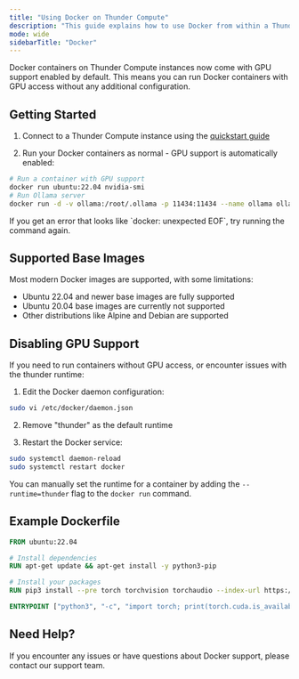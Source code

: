 ```yaml
---
title: "Using Docker on Thunder Compute"
description: "This guide explains how to use Docker from within a Thunder Compute instance"
mode: wide
sidebarTitle: "Docker"
---
```


Docker containers on Thunder Compute instances now come with GPU support enabled by default. This means you can run Docker containers with GPU access without any additional configuration.

## Getting Started

1. Connect to a Thunder Compute instance using the [quickstart guide](https://thundercompute.com/docs/docs/quickstart)

2. Run your Docker containers as normal - GPU support is automatically enabled:

```bash
# Run a container with GPU support
docker run ubuntu:22.04 nvidia-smi
# Run Ollama server
docker run -d -v ollama:/root/.ollama -p 11434:11434 --name ollama ollama/ollama
```

<Warning>
  If you get an error that looks like `docker: unexpected EOF`, try running the
  command again.
</Warning>

## Supported Base Images

Most modern Docker images are supported, with some limitations:

- Ubuntu 22.04 and newer base images are fully supported
- Ubuntu 20.04 base images are currently not supported
- Other distributions like Alpine and Debian are supported

## Disabling GPU Support

If you need to run containers without GPU access, or encounter issues with the thunder runtime:

1. Edit the Docker daemon configuration:

```bash
sudo vi /etc/docker/daemon.json
```

2. Remove "thunder" as the default runtime

3. Restart the Docker service:

```bash
sudo systemctl daemon-reload
sudo systemctl restart docker
```

You can manually set the runtime for a container by adding the `--runtime=thunder` flag to the `docker run` command.

## Example Dockerfile

```dockerfile
FROM ubuntu:22.04

# Install dependencies
RUN apt-get update && apt-get install -y python3-pip

# Install your packages
RUN pip3 install --pre torch torchvision torchaudio --index-url https://download.pytorch.org/whl/nightly/cu126

ENTRYPOINT ["python3", "-c", "import torch; print(torch.cuda.is_available())"]
```

## Need Help?

If you encounter any issues or have questions about Docker support, please contact our support team.
